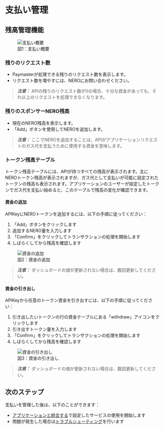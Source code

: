 
# 支払い管理

## 残高管理機能

<div className="mt-8 mb-8">
  <figure className="text-center">
    <img 
      src="/assets/aaPlatform/figure10.png" 
      alt="支払い概要"
      className="mx-auto rounded-lg shadow-md"
    />
    <figcaption className="mt-2 text-sm italic text-gray-600 text-center">
      図1：支払い概要
  </figcaption>
  </figure>
</div>


### 残りのリクエスト数
- Paymasterが処理できる残りのリクエスト数を表示します。
- リクエスト数を増やすには、NEROにお問い合わせください。

> **_注意：_**  APIの残りのリクエスト数が0の場合、十分な資金があっても、それ以上のリクエストを処理できなくなります。

### 残りのスポンサーNERO残高
- 現在のNERO残高を表示します。
- 「Add」ボタンを使用してNEROを追加します。

> **_注意：_**  ここでNEROを追加することは、APIがアプリケーションリクエストのガス代を支払うために使用する資金を意味します。

### トークン残高テーブル

トークン残高テーブルには、APIが持つすべての残高が表示されます。主にNEROトークン残高が表示されますが、ガス代として支払いが可能に設定されたトークンの残高も表示されます。アプリケーションのユーザーが設定したトークンでガス代を支払い始めると、このテーブルで残高の変化が確認できます。

#### 資金の追加

APIKeyにNEROトークンを追加するには、以下の手順に従ってください：

1. 「Add」ボタンをクリックします
2. 追加するNERO量を入力します
3. 「Confirm」をクリックしてトランザクションの処理を開始します
4. しばらくしてから残高を確認します

<div className="mt-8 mb-8">
  <figure className="text-center">
    <img 
      src="/assets/aaPlatform/gifs/deposit.gif" 
      alt="資金の追加"
      className="mx-auto rounded-lg shadow-md"
    />
    <figcaption className="mt-2 text-sm italic text-gray-600 text-center">
      図2：資金の追加
  </figcaption>
  </figure>
</div>

> **_注意：_**  ダッシュボードの値が更新されない場合は、数回更新してください。


#### 資金の引き出し

APIKeyから任意のトークン資金を引き出すには、以下の手順に従ってください：

1. 引き出したいトークンの行の資金テーブルにある「withdraw」アイコンをクリックします
2. 引き出すトークン量を入力します
3. 「Confirm」をクリックしてトランザクションの処理を開始します
4. しばらくしてから残高を確認します

<div className="mt-8 mb-8">
  <figure className="text-center">
    <img 
      src="/assets/aaPlatform/gifs/withdraw.gif" 
      alt="資金の引き出し"
      className="mx-auto rounded-lg shadow-md"
    />
    <figcaption className="mt-2 text-sm italic text-gray-600 text-center">
      図3：資金の引き出し
  </figcaption>
  </figure>
</div>

> **_注意：_**  ダッシュボードの値が更新されない場合は、数回更新してください。

## 次のステップ

支払いを管理した後は、以下のことができます：
- [アプリケーションと統合する](/ja/developer-tools/aa-platform/integration-and-best-practices)で設定したサービスの使用を開始します
- 問題が発生した場合は[トラブルシューティング](/ja/developer-tools/aa-platform/troubleshooting)を行います

<PageFeedback path="/ja/developer-tools/aa-platform/payment-management" />